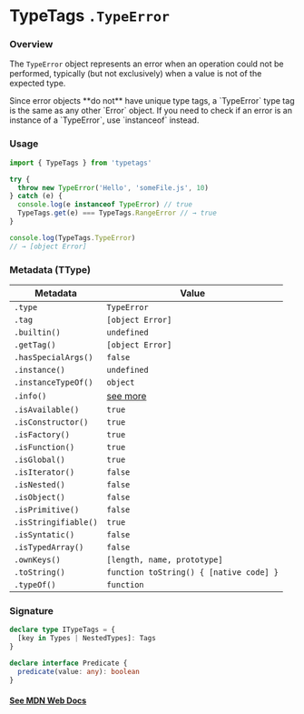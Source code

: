 
# TypeTags `.TypeError`

### Overview

The `TypeError` object represents an error when an operation could not be performed, typically (but not exclusively) when a value is not of the expected type.

<Callout type="error" emoji="️🚫">
  Since error objects **do not** have unique type tags, a `TypeError` type tag
  is the same as any other `Error` object. If you need to check if an error is
  an instance of a `TypeError`, use `instanceof` instead.
</Callout>

### Usage

```js
import { TypeTags } from 'typetags'

try {
  throw new TypeError('Hello', 'someFile.js', 10)
} catch (e) {
  console.log(e instanceof TypeError) // true
  TypeTags.get(e) === TypeTags.RangeError // → true
}

console.log(TypeTags.TypeError)
// → [object Error]
```

### Metadata (TType)

| Metadata             | Value                                   |
| -------------------- | --------------------------------------- |
| `.type`              | `TypeError`                             |
| `.tag`               | `[object Error]`                        |
| `.builtin()`         | `undefined`                             |
| `.getTag()`          | `[object Error]`                        |
| `.hasSpecialArgs()`  | `false`                                 |
| `.instance()`        | `undefined`                             |
| `.instanceTypeOf()`  | `object`                                |
| `.info()`            | [see more]()                            |
| `.isAvailable()`     | `true`                                  |
| `.isConstructor()`   | `true`                                  |
| `.isFactory()`       | `true`                                  |
| `.isFunction()`      | `true`                                  |
| `.isGlobal()`        | `true`                                  |
| `.isIterator()`      | `false`                                 |
| `.isNested()`        | `false`                                 |
| `.isObject()`        | `false`                                 |
| `.isPrimitive()`     | `false`                                 |
| `.isStringifiable()` | `true`                                  |
| `.isSyntatic()`      | `false`                                 |
| `.isTypedArray()`    | `false`                                 |
| `.ownKeys()`         | `[length, name, prototype]`             |
| `.toString()`        | `function toString() { [native code] }` |
| `.typeOf()`          | `function`                              |

### Signature

```ts
declare type ITypeTags = {
  [key in Types | NestedTypes]: Tags
}

declare interface Predicate {
  predicate(value: any): boolean
}
```

#### [See MDN Web Docs](https://developer.mozilla.org/en-US/docs/Web/JavaScript/Reference/Global_Objects/TypeError)
